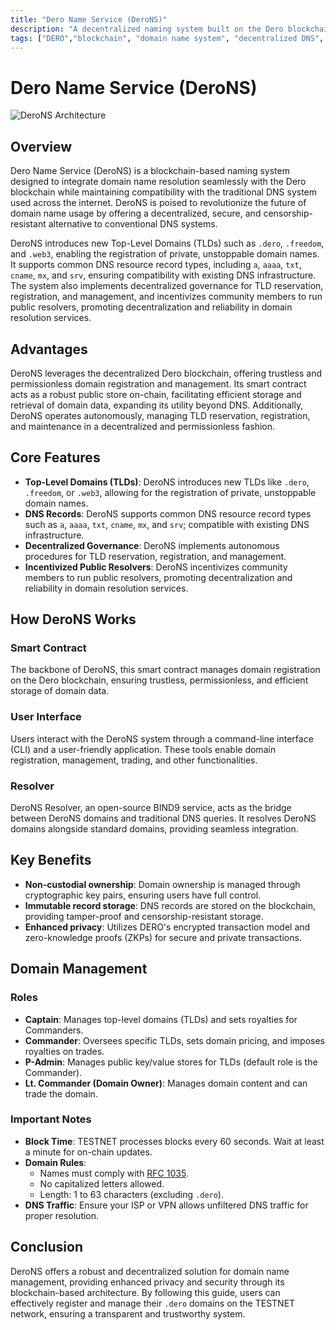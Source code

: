 ```yaml
---
title: "Dero Name Service (DeroNS)"
description: "A decentralized naming system built on the Dero blockchain, providing censorship-resistant and private domain name management through smart contracts."
tags: ["DERO","blockchain", "domain name system", "decentralized DNS", "privacy", "smart contracts"]
---
```


# Dero Name Service (DeroNS)

![DeroNS Architecture](/assets/deroNS.jpg)  

## Overview

Dero Name Service (DeroNS) is a blockchain-based naming system designed to integrate domain name resolution seamlessly with the Dero blockchain while maintaining compatibility with the traditional DNS system used across the internet. DeroNS is poised to revolutionize the future of domain name usage by offering a decentralized, secure, and censorship-resistant alternative to conventional DNS systems.

DeroNS introduces new Top-Level Domains (TLDs) such as `.dero`, `.freedom`, and `.web3`, enabling the registration of private, unstoppable domain names. It supports common DNS resource record types, including `a`, `aaaa`, `txt`, `cname`, `mx`, and `srv`, ensuring compatibility with existing DNS infrastructure. The system also implements decentralized governance for TLD reservation, registration, and management, and incentivizes community members to run public resolvers, promoting decentralization and reliability in domain resolution services.

## Advantages

DeroNS leverages the decentralized Dero blockchain, offering trustless and permissionless domain registration and management. Its smart contract acts as a robust public store on-chain, facilitating efficient storage and retrieval of domain data, expanding its utility beyond DNS. Additionally, DeroNS operates autonomously, managing TLD reservation, registration, and maintenance in a decentralized and permissionless fashion.

## Core Features

- **Top-Level Domains (TLDs)**: DeroNS introduces new TLDs like `.dero`, `.freedom`, or `.web3`, allowing for the registration of private, unstoppable domain names.
- **DNS Records**: DeroNS supports common DNS resource record types such as `a`, `aaaa`, `txt`, `cname`, `mx`, and `srv`; compatible with existing DNS infrastructure.
- **Decentralized Governance**: DeroNS implements autonomous procedures for TLD reservation, registration, and management.
- **Incentivized Public Resolvers**: DeroNS incentivizes community members to run public resolvers, promoting decentralization and reliability in domain resolution services.

## How DeroNS Works

### Smart Contract

The backbone of DeroNS, this smart contract manages domain registration on the Dero blockchain, ensuring trustless, permissionless, and efficient storage of domain data.

### User Interface

Users interact with the DeroNS system through a command-line interface (CLI) and a user-friendly application. These tools enable domain registration, management, trading, and other functionalities.

### Resolver

DeroNS Resolver, an open-source BIND9 service, acts as the bridge between DeroNS domains and traditional DNS queries. It resolves DeroNS domains alongside standard domains, providing seamless integration.

## Key Benefits

- **Non-custodial ownership**: Domain ownership is managed through cryptographic key pairs, ensuring users have full control.
- **Immutable record storage**: DNS records are stored on the blockchain, providing tamper-proof and censorship-resistant storage.
- **Enhanced privacy**: Utilizes DERO's encrypted transaction model and zero-knowledge proofs (ZKPs) for secure and private transactions.

## Domain Management

### Roles

- **Captain**: Manages top-level domains (TLDs) and sets royalties for Commanders.
- **Commander**: Oversees specific TLDs, sets domain pricing, and imposes royalties on trades.
- **P-Admin**: Manages public key/value stores for TLDs (default role is the Commander).
- **Lt. Commander (Domain Owner)**: Manages domain content and can trade the domain.

### Important Notes

- **Block Time**: TESTNET processes blocks every 60 seconds. Wait at least a minute for on-chain updates.
- **Domain Rules**:
  - Names must comply with [RFC 1035](https://www.rfc-editor.org/rfc/rfc1035).
  - No capitalized letters allowed.
  - Length: 1 to 63 characters (excluding `.dero`).
- **DNS Traffic**: Ensure your ISP or VPN allows unfiltered DNS traffic for proper resolution.

## Conclusion

DeroNS offers a robust and decentralized solution for domain name management, providing enhanced privacy and security through its blockchain-based architecture. By following this guide, users can effectively register and manage their `.dero` domains on the TESTNET network, ensuring a transparent and trustworthy system.
